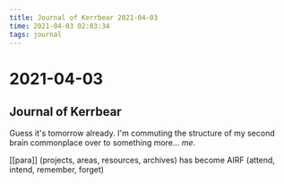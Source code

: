 ```yaml
---
title: Journal of Kerrbear 2021-04-03
time: 2021-04-03 02:03:34
tags: journal
---
```


# 2021-04-03

## Journal of Kerrbear

Guess it's tomorrow already.
I'm commuting the structure of my second brain commonplace over to something more… _me_.

[[para]] (projects, areas, resources, archives) has become AIRF (attend, intend, remember, forget)

